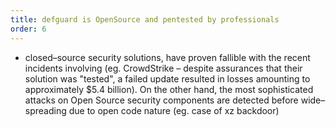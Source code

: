 ```yaml
---
title: defguard is OpenSource and pentested by professionals
order: 6
---
```


- closed–source security solutions, have proven fallible with the recent incidents involving (eg. CrowdStrike – despite assurances that their solution was "tested", a failed update resulted in losses amounting to approximately $5.4 billion). On the other hand, the most sophisticated attacks on Open Source security components are detected before wide–spreading due to open code nature (eg. case of xz backdoor)
